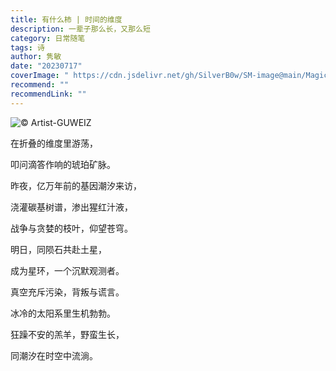 ```yaml
---
title: 有什么柿 | 时间的维度
description: 一辈子那么长，又那么短
category: 日常随笔
tags: 诗
author: 隽敏
date: "20230717"
coverImage: " https://cdn.jsdelivr.net/gh/SilverB0w/SM-image@main/MagicGirl-1.jpg"
recommend: ""
recommendLink: ""
---
```


![© Artist-GUWEIZ](https://cdn.jsdelivr.net/gh/SilverB0w/SM-image@main/MagicGirl-1.jpg)

在折叠的维度里游荡，

叩问滴答作响的琥珀矿脉。


昨夜，亿万年前的基因潮汐来访，

浇灌碳基树谱，渗出猩红汁液，

战争与贪婪的枝叶，仰望苍穹。


明日，同陨石共赴土星，

成为星环，一个沉默观测者。

真空充斥污染，背叛与谎言。


冰冷的太阳系里生机勃勃。

狂躁不安的羔羊，野蛮生长，

同潮汐在时空中流淌。
